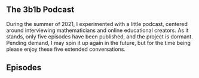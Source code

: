 <Section>

# The 3b1b Podcast

<PodcastLinks design="full" />

</Section>
<Section>

During the summer of 2021, I experimented with a little podcast, centered around interviewing mathematicians and online educational creators. As it stands, only five episodes have been published, and the project is dormant. Pending demand, I may spin it up again in the future, but for the time being please enjoy these five extended conversations.

# Episodes

<PodcastEpisodes />

</Section>